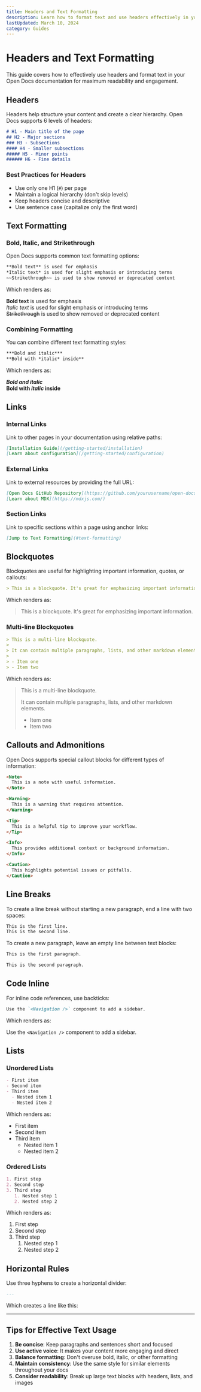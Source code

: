 ```yaml
---
title: Headers and Text Formatting
description: Learn how to format text and use headers effectively in your Open Docs documentation
lastUpdated: March 10, 2024
category: Guides
---
```


# Headers and Text Formatting

This guide covers how to effectively use headers and format text in your Open Docs documentation for maximum readability and engagement.

## Headers

Headers help structure your content and create a clear hierarchy. Open Docs supports 6 levels of headers:

```md
# H1 - Main title of the page
## H2 - Major sections
### H3 - Subsections
#### H4 - Smaller subsections
##### H5 - Minor points
###### H6 - Fine details
```

### Best Practices for Headers

- Use only one H1 (`#`) per page
- Maintain a logical hierarchy (don't skip levels)
- Keep headers concise and descriptive
- Use sentence case (capitalize only the first word)

## Text Formatting

### Bold, Italic, and Strikethrough

Open Docs supports common text formatting options:

```md
**Bold text** is used for emphasis
*Italic text* is used for slight emphasis or introducing terms
~~Strikethrough~~ is used to show removed or deprecated content
```

Which renders as:

**Bold text** is used for emphasis  
*Italic text* is used for slight emphasis or introducing terms  
~~Strikethrough~~ is used to show removed or deprecated content

### Combining Formatting

You can combine different text formatting styles:

```md
***Bold and italic***
**Bold with *italic* inside**
```

Which renders as:

***Bold and italic***  
**Bold with *italic* inside**

## Links

### Internal Links

Link to other pages in your documentation using relative paths:

```md
[Installation Guide](/getting-started/installation)
[Learn about configuration](/getting-started/configuration)
```

### External Links

Link to external resources by providing the full URL:

```md
[Open Docs GitHub Repository](https://github.com/yourusername/open-docs)
[Learn about MDX](https://mdxjs.com/)
```

### Section Links

Link to specific sections within a page using anchor links:

```md
[Jump to Text Formatting](#text-formatting)
```

## Blockquotes

Blockquotes are useful for highlighting important information, quotes, or callouts:

```md
> This is a blockquote. It's great for emphasizing important information.
```

Which renders as:

> This is a blockquote. It's great for emphasizing important information.

### Multi-line Blockquotes

```md
> This is a multi-line blockquote.
>
> It can contain multiple paragraphs, lists, and other markdown elements.
>
> - Item one
> - Item two
```

Which renders as:

> This is a multi-line blockquote.
>
> It can contain multiple paragraphs, lists, and other markdown elements.
>
> - Item one
> - Item two

## Callouts and Admonitions

Open Docs supports special callout blocks for different types of information:

```md
<Note>
  This is a note with useful information.
</Note>

<Warning>
  This is a warning that requires attention.
</Warning>

<Tip>
  This is a helpful tip to improve your workflow.
</Tip>

<Info>
  This provides additional context or background information.
</Info>

<Caution>
  This highlights potential issues or pitfalls.
</Caution>
```

## Line Breaks

To create a line break without starting a new paragraph, end a line with two spaces:

```md
This is the first line.  
This is the second line.
```

To create a new paragraph, leave an empty line between text blocks:

```md
This is the first paragraph.

This is the second paragraph.
```

## Code Inline

For inline code references, use backticks:

```md
Use the `<Navigation />` component to add a sidebar.
```

Which renders as:

Use the `<Navigation />` component to add a sidebar.

## Lists

### Unordered Lists

```md
- First item
- Second item
- Third item
  - Nested item 1
  - Nested item 2
```

Which renders as:

- First item
- Second item
- Third item
  - Nested item 1
  - Nested item 2

### Ordered Lists

```md
1. First step
2. Second step
3. Third step
   1. Nested step 1
   2. Nested step 2
```

Which renders as:

1. First step
2. Second step
3. Third step
   1. Nested step 1
   2. Nested step 2

## Horizontal Rules

Use three hyphens to create a horizontal divider:

```md
---
```

Which creates a line like this:

---

## Tips for Effective Text Usage

1. **Be concise**: Keep paragraphs and sentences short and focused
2. **Use active voice**: It makes your content more engaging and direct
3. **Balance formatting**: Don't overuse bold, italic, or other formatting
4. **Maintain consistency**: Use the same style for similar elements throughout your docs
5. **Consider readability**: Break up large text blocks with headers, lists, and images 